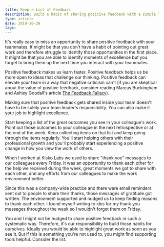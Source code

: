 ```yaml
---
title: Keep a List of Feedback
description: Build a habit of sharing positive feedback with a simple list
type: article
date: 2019-10-20
tags:
---
```


It's really easy to miss an opportunity to share positive feedback with your teammates. It might be that you don't have a habit of pointing out great work and therefore struggle to identify those opportunities in the first place. It might be that you are able to identify moments of excellence but you forget to bring them up the next time you interact with your teammates.

Positive feedback makes us learn faster. Positive feedback helps us be more open to ideas that challenge our thinking. Positive feedback can elevate your team in a way that negative criticism can't (if you are skeptical about the value of positive feedback, consider reading Marcus Buckingham and Ashley Goodall's article [The Feedback Fallacy](https://hbr.org/2019/03/the-feedback-fallacy)).

Making sure that positive feedback gets shared inside your team doesn't have to be solely your team leader's responsibility. You can also make it your job to highlight excellence.

Start keeping a list of the great outcomes you see in your colleague's work. Point out those outcomes to your colleague in the next retrospective or at the end of the week. Keep collecting items on that list and keep going through the items regularly. You'll start helping others with their professional growth and you'll probably start experiencing a positive change in how you view the work of others.

When I worked at Kisko Labs we used to share "thank you" messages to our colleagues every Friday. It was an opportunity to thank each other for the help we received during the week, great moments we got to share with each other, and any efforts from our colleagues to make the work environment better.

Since this was a company-wide practice and there were email reminders sent out to people to share their thanks, those messages of gratitude got written. The environment supported and nudged us to keep finding reasons to thank each other. I found myself writing to-dos for my thank you messages throughout the week so I wouldn't forget them on Friday.

You and I might not be nudged to share positive feedback in such a systematic way. Therefore, it's our responsibility to build those habits for ourselves. Ideally you would be able to highlight great work as soon as you see it. But if this is something you're not used to, you might find supporting tools helpful. Consider the list.
